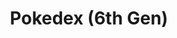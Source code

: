 ---
title: "Pokedex (6th Gen)"
meta_title: "Pokedex (6th Gen) craft"
description: "Craft de Pokedex (6th Gen)"
rank: "a"
draft: false
name: "Pokedex (6th Gen)"
recipe_img: "https://wiki.pokexgames.com/images/7/79/Pok%C3%A9dex_%286th_Gen%29.png"
level: 91
craft_time: 345600
result: 1
value_npc: 1
ingredients:
  - name: "Pokedex (2nd Gen)"
    quantity: 1
    item_img: "https://wiki.pokexgames.com/images/0/06/Pok%C3%A9dex_%282nd_Gen%29.png"
    value_npc: 1
  - name: "Pokedex (4th Gen)"
    quantity: 1
    item_img: "https://wiki.pokexgames.com/images/1/1d/Pokedex_%284th_Gen%29.png"
    value_npc: 1
  - name: "Strong Nature Energy"
    quantity: 2
    item_img: "https://wiki.pokexgames.com/images/5/5f/Strong_Nature_Energy.png"
    value_npc: 1
---